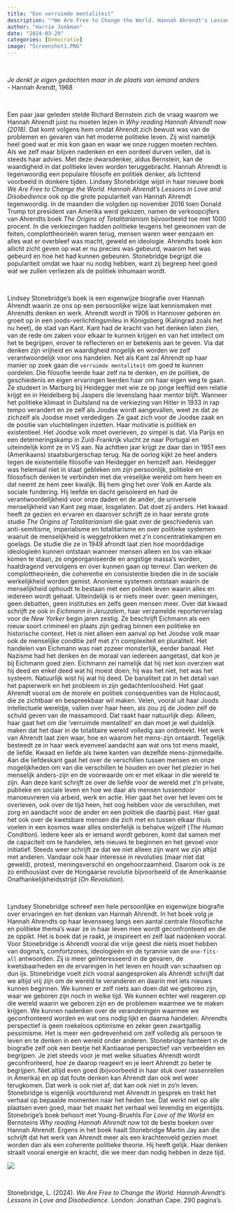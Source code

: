 ```yaml
---
title: "Een verruimde mentaliteit"
description: "*We Are Free to Change the World. Hannah Ahrendt's Lessons in Love & Disobedience* is een nieuwe en eigenwijze biografie van Hannah Ahrendt van Lyndsey Stonebridge. Het gaat in op een aantal centrale filosofische en politieke thema's waar Hannah Arendt in haar leven mee wordt geconfronteerd en waarover ze schrijft. Stonebridge is met Ahrendt in gesprek en trekt het verhaal op bepaalde momenten naar het heden toe. Het boek behoort tot een van de beste boeken over Hannah Ahrendt."
author: "Harrie Jonkman"
date: "2024-03-29"
categories: [Democratie]
image: "Screenshot1.PNG"
---
```


<br>

*Je denkt je eigen gedachten maar in de plaats van iemand anders*\
- Hannah Arendt, 1968

<br>

Een paar jaar geleden stelde Richard Bernstein zich de vraag waarom we Hannah Ahrendt juist nu moeten lezen in *Why reading Hannah Ahrendt now (2018)*. Dat komt volgens hem omdat Ahrendt zich bewust was van de problemen en gevaren van het moderne politieke leven. Zij wist namelijk heel goed wat er mis kon gaan en waar we onze ruggen moeten rechten. Als we zelf maar blijven nadenken en een oordeel durven vellen, dat is steeds haar advies. Met deze dwarsdenker, aldus Bernstein, kan de waardigheid in dat politieke leven worden teruggebracht. Hannah Ahrendt is tegenwoordig een populaire filosofe en politiek denker, als lichtend voorbeeld in donkere tijden. 
Lindsey Stonebridge wijst in haar nieuwe boek *We Are Free to Change the World. Hannah Ahrendt’s Lessons in Love and Disobedience* ook op die grote populariteit van Hannah Ahrendt tegenwoordig. In de maanden die volgden op november 2016 toen Donald Trump tot president van Amerika werd gekozen, namen de verkoopcijfers van Ahrendts boek *The Origins of Totalitarianism* bijvoorbeeld toe met 1000 procent. In die verkiezingen hadden politieke leugens het gewonnen van de feiten, complottheorieën waren terug, mensen waren weer eenzaam en alles wat er overbleef was macht, geweld en ideologie. Ahrendts boek kon allicht zicht geven op wat er nu precies was gebeurd, waarom het was gebeurd en hoe het had kunnen gebeuren. Stonebridge begrijpt die populariteit omdat we haar nu nodig hebben, want zij begreep heel goed wat we zullen verliezen als de politiek inhumaan wordt.

<br>

Lindsey Stonebridge’s boek is een eigenwijze biografie over Hannah Ahrendt waarin ze ons op een persoonlijke wijze laat kennismaken met Ahrendts denken en werk. Ahrendt wordt in 1906 in Hannover geboren en groeit op in een joods-verlichtingsmileu in Königsberg (Kalingrad zoals het nu heet), de stad van Kant. Kant had de kracht van het denken laten zien, van de rede om zaken voor elkaar te kunnen krijgen en van het intellect om het te begrijpen, erover te reflecteren en er betekenis aan te geven. Via dat denken zijn vrijheid en waardigheid mogelijk en worden we zelf verantwoordelijk voor ons handelen. Net als Kant zal Ahrendt op haar manier op zoek gaan die `verruimde mentaliteit` om goed te kunnen oordelen. Die filosofie leerde haar zelf na te denken, en de politiek, de geschiedenis en eigen ervaringen leerden haar om haar eigen weg te gaan.  Ze studeert in Marburg bij Heidegger met wie ze op jonge leeftijd een relatie krijgt en in Heidelberg bij Jaspers die levenslang haar mentor blijft. Wanneer het politieke klimaat in Duitsland na de verkiezing van Hitler in 1933 in rap tempo verandert en ze zelf als Joodse wordt aangevallen, weet ze dat ze zichzelf als Joodse moet verdedigen. Ze gaat zich voor de Joodse zaak en de positie van vluchtelingen inzetten. Haar motivatie is politiek en existentieel. Het Joodse volk moet overleven, zo simpel is dat. Via Parijs en een deterneringskamp in Zuid-Frankrijk vlucht ze naar Portugal en uiteindelijk komt ze in VS aan. Na achttien jaar krijgt ze daar dan in 1951 een (Amerikaans) staatsburgerschap terug. 
Na de oorlog kijkt ze heel anders tegen de existentiële filosofie van Heidegger en hemzelf aan. Heidegger was helemaal niet in staat gebleken om zijn persoonlijk, politieke en filosofisch denken te verbinden met die vreselijke wereld om hem heen en dat neemt ze hem zeer kwalijk. Bij hem ging het over Volk en Aarde als sociale fundering. Hij leefde en dacht geïsoleerd en had de verantwoordelijkheid voor onze daden en de ander, de universele menselijkheid van Kant zeg maar, losgelaten. Dat doet zij anders. 
Het kwaad heeft ze gezien en ervaren en daarover schrijft ze in haar eerste grote studie *The Origins of Totalitarianism* die gaat over de geschiedenis van anti-semitisme, imperialisme en totalitarisme en over politieke systemen waaruit de menselijkheid is weggetrokken met z’n concentratiekampen en goelags. De studie die ze in 1949 afrondt laat zien hoe moorddadige ideologieën kunnen ontstaan wanneer mensen alleen en los van elkaar komen te staan, ze ongeorganiseerde en angstige massa’s worden, haatdragend vervolgens en over kunnen gaan op terreur. Dan werken de complottheorieën, die coherentie en consistentie bieden die in de sociale werkelijkheid worden gemist. Anonieme systemen ontstaan waarin de menselijkheid ophoudt te bestaan met een politiek leven waarin alles en iedereen wordt gehaat. Uiteindelijk is er niets meer over: geen meningen, geen debatten, geen instituties en zelfs geen mensen meer. Over dat kwaad schrijft ze ook in *Eichmann in Jeruzalem*, haar verzamelde reporterverslag voor de *New Yorker* begin jaren zestig. Ze beschrijft Eichmann als een nieuw soort crimineel en plaats zijn gedrag binnen een politieke en historische context. Het is niet alleen een aanval op het Joodse volk maar ook de menselijke conditie zelf met z’n complexiteit en pluraliteit. Het handelen van Eichmann was niet zozeer monsterlijk, eerder banaal. Het Nazisme had het denken en de moraal van iedereen aangetast, dat kon je bij Eichmann goed zien. Eichmann zei namelijk dat hij niet kon overzien wat hij deed en enkel deed wat hij moest doen; hij was het niet, het was het systeem. Natuurlijk wist hij wat hij deed. De banaliteit zat in het detail van het papierwerk en het probleem in zijn gedachtenloosheid. Het gaat Ahrendt vooral om de morele en politiek consequenties van de Holocaust, die ze zichtbaar en bespreekbaar wil maken. Velen, vooral uit haar Joods intellectuele wereldje, vallen over haar heen, als zou zij de Joden zelf de schuld geven van de massamoord. Dat raakt haar natuurlijk diep. Alleen, haar gaat het om die ‘verruimde mentaliteit’ en dan moet je wel duidelijk maken dat het daar in de totalitaire wereld volledig aan ontbreekt. 
Het werk van Ahrendt laat zien waar, hoe en waarom het mens-zijn ontaardt. Tegelijk besteedt ze in haar werk evenveel aandacht aan wat ons tot mens maakt, de liefde. Kwaad en liefde als twee kanten van dezelfde mens-zijnmedaille. Aan die liefdeskant gaat het over de verschillen tussen mensen en onze mogelijkheden om van die verschillen te houden en over het plezier in het menselijk anders-zijn en de voorwaarde om er met elkaar in die wereld te zijn. Aan deze kant schrijft ze over de liefde voor de wereld met z’n private, publieke en sociale leven en hoe we daar als mensen tussendoor manoeuvreren via arbeid, werk en actie. Hier gaat het over het leven om te overleven, ook over de tijd heen, het oog hebben voor de verschillen, met zorg en aandacht voor de ander en een politiek die daarbij past. Hier gaat het ook over de kwetsbare mensen die zich met en tussen elkaar thuis voelen in een kosmos waar alles onsterfelijk is behalve wijzelf (*The Human Condition*). Iedere keer als er iemand wordt geboren, komt dat samen met de capaciteit om te handelen, iets nieuws te beginnen en het gevoel voor initiatief. Steeds weer schrijft ze dat we niet alleen zijn want we zijn altijd met anderen. Vandaar ook haar interesse in revoluties (maar niet dat geweld), protest, meningsverschil en ongehoorzaamheid. Daarom ook is ze zo enthousiast over de Hongaarse revolutie bijvoorbeeld of de Amerikaanse Onafhankelijkheidsstrijd (*On Revolution*).  

<br>

Lyndsey Stonebridge schreef een hele persoonlijke en eigenwijze biografie over ervaringen en het denken van Hannah Ahrendt. In het boek volg je Hannah Ahrendts op haar levensweg langs een aantal centrale filosofische en politieke thema’s waar ze in haar leven mee wordt geconfronteerd en die ze oppikt. Het is boek dat je raakt, je inspireert en zelf laat nadenken vooral. Voor Stonebridge is Ahrendt vooral die vrije geest die niets moet hebben van dogma’s, comfortzones, ideologieën en de tyrannie van de `one-fits-all` antwoorden. Zij is meer geïnteresseerd in de gevaren, de kwetsbaarheden en de ervaringen in het leven en houdt van schaatsen op dun ijs. Stonebridge voelt zich vooral aangesproken als Ahrendt schrijft dat we altijd vrij zijn om de wereld te veranderen en daarin met iets nieuws kunnen beginnen. We kunnen er zelf niets aan doen dat we geboren zijn, waar we geboren zijn noch in welke tijd. We kunnen echter wel reageren op die wereld waarin we geboren zijn en de problemen waarmee we te maken krijgen. We kunnen nadenken over de veranderingen waarmee we geconfronteerd worden en wat ons nodig lijkt en daarna handelen. Ahrendts perspectief is geen roekeloos optimisme en zeker geen zwartgallig pessimisme. Het is meer een gedrevenheid om zelf volledig als persoon te leven en te denken in een wereld onder anderen. Stonebridge hanteert in de biografie zelf ook een beetje het Kantiaanse perspectief van verbeelden en begrijpen. Je ziet steeds voor je met welke situaties Ahrendt wordt geconfronteerd, hoe ze daarop reageert en je leert Ahrendt zo beter te begrijpen. Niet altijd even goed (bijvoorbeeld in haar stuk over rassenrellen in Amerika) en op dat foute denken kan Ahrendt dan ook wel weer terugkomen. Dat werk is ook niet af, dat kan ook niet in zo’n leven. Stonebridge is eigenlijk voortdurend met Ahrendt in gesprek en trekt het verhaal op bepaalde momenten naar het heden toe. Dat werkt niet op alle plaatsen even goed, maar het maakt het verhaal wel levendig en eigentijds. Stonebrige’s boek behoort met Young-Bruehls *For Love of the World* en Bernsteins *Why reading Hannah Ahrendt now* tot de beste boeken over Hannah Ahrendt. 
Ergens in het boek haalt Stonebridge Martin Jay aan die schrijft dat het werk van Ahrendt meer als een krachtenveld gezien moet worden dan als een coherente politieke theorie. Hij heeft gelijk. Haar denken straalt vooral energie en kracht,
 die we meer dan nodig hebben in deze tijd.

![](Screenshot1.png)

<br>

Stonebridge, L. (2024). *We Are Free to Change the World. Hannah Arendt’s Lessons in Love and Disobedience*. London: Jonathan Cape. 290 pagina’s.
